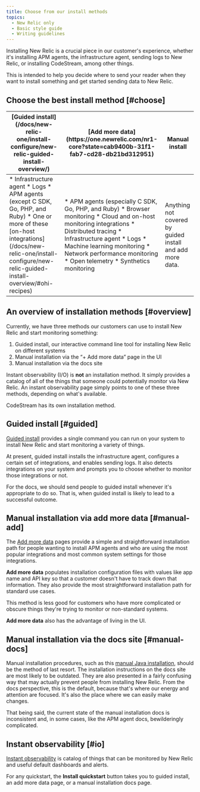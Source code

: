```yaml
---
title: Choose from our install methods
topics:
  - New Relic only
  - Basic style guide
  - Writing guidelines
---
```


Installing New Relic is a crucial piece in our customer's experience, whether it's installing APM agents, the infrastructure agent, sending logs to New Relic, or installing CodeStream, among other things.

This is intended to help you decide where to send your reader when they want to install something and get started sending data to New Relic.

## Choose the best install method [#choose]

<table>
  <thead>
    <tr>
      <th style={{ width: "300px" }}>
        [Guided install](/docs/new-relic-one/install-configure/new-relic-guided-install-overview/)
      </th>
      <th>
        [Add more data](https://one.newrelic.com/nr1-core?state=cab9400b-31f1-fab7-cd28-db21bd312951)
      </th>
      <th>
        Manual install
      </th>
    </tr>
  </thead>
    <tbody>
    <tr>
      <td>
        * Infrastructure agent
        * Logs
        * APM agents (except C SDK, Go, PHP, and Ruby)
        * One or more of these [on-host integrations](/docs/new-relic-one/install-configure/new-relic-guided-install-overview/#ohi-recipes)
      </td>
      <td>
        * APM agents (especially C SDK, Go, PHP, and Ruby)
        * Browser monitoring
        * Cloud and on-host monitoring integrations
        * Distributed tracing
        * Infrastructure agent
        * Logs
        * Machine learning monitoring
        * Network performance monitoring
        * Open telemetry
        * Synthetics monitoring
      </td>
      <td>
        Anything not covered by guided install and add more data.
      </td>
    </tr>
    </tbody>
</table>

## An overview of installation methods [#overview]

Currently, we have three methods our customers can use to install New Relic and start monitoring something:

1. Guided install, our interactive command line tool for installing New Relic on different systems
2. Manual installation via the “+ Add more data” page in the UI
3. Manual installation via the docs site

Instant observability (I/O) is **not** an installation method. It simply provides a catalog of all of the things that someone could potentially monitor via New Relic. An instant observability page simply points to one of these three methods, depending on what's available.

CodeStream has its own installation method.

## Guided install [#guided]

[Guided install](/docs/new-relic-one/install-configure/new-relic-guided-install-overview/) provides a single command you can run on your system to install New Relic and start monitoring a variety of things. 

At present, guided install installs the infrastructure agent, configures a certain set of integrations, and enables sending logs. It also detects integrations on your system and prompts you to choose whether to monitor those integrations or not.

For the docs, we should send people to guided install whenever it's appropriate to do so. That is, when guided install is likely to lead to a successful outcome. 

## Manual installation via add more data [#manual-add]

The [Add more data](https://one.newrelic.com/nr1-core?state=cab9400b-31f1-fab7-cd28-db21bd312951) pages provide a simple and straightforward installation path for people wanting to install APM agents and who are using the most popular integrations and most common system settings for those integrations. 

**Add more data** populates installation configuration files with values like app name and API key so that a customer doesn't have to track down that information. They also provide the most straightforward installation path for standard use cases.

This method is less good for customers who have more complicated or obscure things they're trying to monitor or non-standard systems.

**Add more data** also has the advantage of living in the UI.

## Manual installation via the docs site [#manual-docs]

Manual installation procedures, such as this [manual Java installation](/docs/apm/agents/java-agent/installation/install-java-agent), should be the method of last resort. The installation instructions on the docs site are most likely to be outdated. They are also presented in a fairly confusing way that may actually prevent people from installing New Relic. From the docs perspective, this is the default, because that's where our energy and attention are focused. It's also the place where we can easily make changes.

That being said, the current state of the manual installation docs is inconsistent and, in some cases, like the APM agent docs, bewilderingly complicated.

## Instant observability [#io]

[Instant observability](https://newrelic.com/instant-observability) is catalog of things that can be monitored by New Relic and useful default dashboards and alerts.

For any quickstart, the **Install quickstart** button takes you to guided install, an add more data page, or a manual installation docs page.
